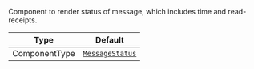 Component to render status of message, which includes time and read-receipts.

| Type          | Default                                                                 |
| ------------- | ----------------------------------------------------------------------- |
| ComponentType | [`MessageStatus`](../../../../ui-components/message/message-status.mdx) |
